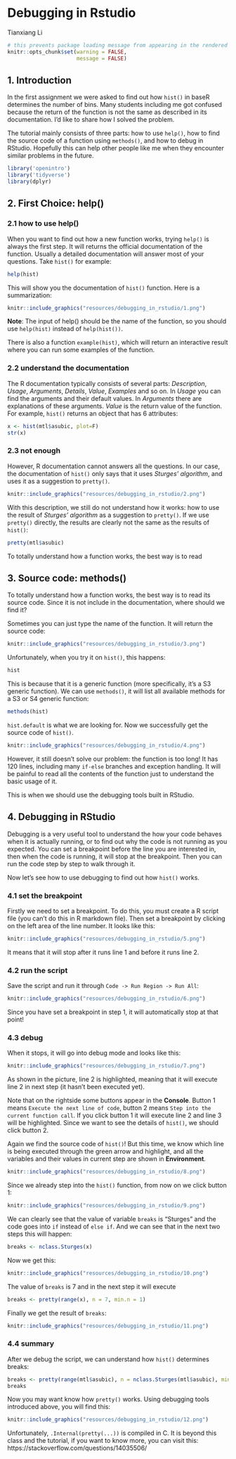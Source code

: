 # Debugging in Rstudio

Tianxiang Li

```r
# this prevents package loading message from appearing in the rendered version of your problem set
knitr::opts_chunk$set(warning = FALSE,
                      message = FALSE)
```

## 1. Introduction
In the first assignment we were asked to find out how `hist()` in baseR determines the number of bins. Many students including me got confused because the return of the function is not the same as described in its documentation. I'd like to share how I solved the problem. 

The tutorial mainly consists of three parts: how to use `help()`, how to find the source code of a function using `methods()`, and how to debug in RStudio. Hopefully this can help other people like me when they encounter similar problems in the future. 

```r
library('openintro')
library('tidyverse')
library(dplyr)
```

## 2. First Choice: help()
### 2.1 how to use help()
When you want to find out how a new function works, trying `help()` is always the first step. It will returns the official documentation of the function. Usually a detailed documentation will answer most of your questions. Take `hist()` for example:
```r
help(hist)
```
This will show you the documentation of `hist()` function. Here is a summarization:

```r
knitr::include_graphics("resources/debugging_in_rstudio/1.png")
```  

**Note**: The input of help() should be the name of the function, so you should use `help(hist)` instead of `help(hist())`.

There is also a function `example(hist)`, which will return an interactive result where you can run some examples of the function. 

### 2.2 understand the documentation
The R documentation typically consists of several parts: *Description*, *Usage*, *Arguments*, *Details*, *Value*, *Examples* and so on. In *Usage* you can find the arguments and their default values. In *Arguments* there are explanations of these arguments. *Value* is the return value of the function. For example, `hist()` returns an object that has 6 attributes:

```r
x <- hist(mtl$asubic, plot=F)
str(x)
```

### 2.3 not enough
However, R documentation cannot answers all the questions. In our case, the documentation of `hist()` only says that it uses *Sturges' algorithm*, and uses it as a suggestion to `pretty()`. 

```r
knitr::include_graphics("resources/debugging_in_rstudio/2.png")
```  

With this description, we still do not understand how it works: how to use the result of *Sturges' algorithm* as a suggestion to `pretty()`. If we use `pretty()` directly, the results are clearly not the same as the results of `hist()`:
```r
pretty(mtl$asubic)
```

To totally understand how a function works, the best way is to read 


## 3. Source code: methods()
To totally understand how a function works, the best way is to read its source code. Since it is not include in the documentation, where should we find it?

Sometimes you can just type the name of the function. It will return the source code:

```r
knitr::include_graphics("resources/debugging_in_rstudio/3.png")
```  

Unfortunately, when you try it on `hist()`, this happens:
```r
hist
```
This is because that it is a generic function (more specifically, it's a S3 generic function). We can use `methods()`, it will list all available methods for a S3 or S4 generic function:

```r
methods(hist)
```
`hist.default` is what we are looking for. Now we successfully get the source code of `hist()`.

```r
knitr::include_graphics("resources/debugging_in_rstudio/4.png")
```  


However, it still doesn't solve our problem: the function is too long! It has 120 lines, including many `if-else` branches and exception handling. It will be painful to read all the contents of the function just to understand the basic usage of it. 

This is when we should use the debugging tools built in RStudio. 

## 4. Debugging in RStudio
Debugging is a very useful tool to understand the how your code behaves when it is actually running, or to find out why the code is not running as you expected. You can set a breakpoint before the line you are interested in, then when the code is running, it will stop at the breakpoint. Then you can run the code step by step to walk through it.

Now let's see how to use debugging to find out how `hist()` works.

### 4.1 set the breakpoint
Firstly we need to set a breakpoint. To do this, you must create a R script file (you can't do this in R markdown file). Then set a breakpoint by clicking on the left area of the line number. It looks like this:

```r
knitr::include_graphics("resources/debugging_in_rstudio/5.png")
```  

It means that it will stop after it runs line 1 and before it runs line 2. 

### 4.2 run the script
Save the script and run it through `Code -> Run Region -> Run All`:

```r
knitr::include_graphics("resources/debugging_in_rstudio/6.png")
```  

Since you have set a breakpoint in step 1, it will automatically stop at that point!

### 4.3 debug
When it stops, it will go into debug mode and looks like this:

```r
knitr::include_graphics("resources/debugging_in_rstudio/7.png")
```  

As shown in the picture, line 2 is highlighted, meaning that it will execute line 2 in next step (it hasn't been executed yet).

Note that on the rightside some buttons appear in the **Console**. Button 1 means `Execute the next line of code`, button 2 means `Step into the current function call`. If you click button 1 it will execute line 2 and line 3 will be highlighted. Since we want to see the details of `hist()`, we should click button 2.

Again we find the source code of `hist()`! But this time, we know which line is being executed through the green arrow and highlight, and all the variables and their values in current step are shown in **Environment**.

```r
knitr::include_graphics("resources/debugging_in_rstudio/8.png")
```  

Since we already step into the `hist()` function, from now on we click button 1:

```r
knitr::include_graphics("resources/debugging_in_rstudio/9.png")
```  

We can clearly see that the value of variable `breaks` is "Sturges" and the code goes into `if` instead of `else if`. And we can see that in the next two steps this will happen:

```r
breaks <- nclass.Sturges(x)
```

Now we get this:

```r
knitr::include_graphics("resources/debugging_in_rstudio/10.png")
```  

The value of `breaks` is 7 and in the next step it will execute

```r
breaks <- pretty(range(x), n = 7, min.n = 1)
```
Finally we get the result of `breaks`:

```r
knitr::include_graphics("resources/debugging_in_rstudio/11.png")
```  

### 4.4 summary
After we debug the script, we can understand how `hist()` determines breaks:
```r
breaks <- pretty(range(mtl$asubic), n = nclass.Sturges(mtl$asubic), min.n = 1)
breaks
```

Now you may want know how `pretty()` works. Using debugging tools introduced above, you will find this:

```r
knitr::include_graphics("resources/debugging_in_rstudio/12.png")
```  

Unfortunately, `.Internal(pretty(...))` is compiled in C. It is beyond this class and the tutorial, if you want to know more, you can visit this: https://stackoverflow.com/questions/14035506/
